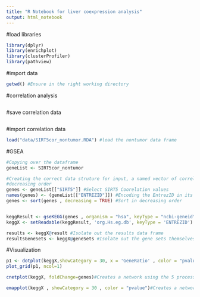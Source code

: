 ```yaml
---
title: "R Notebook for liver coexpression analysis"
output: html_notebook
---
```


#load libraries

```r
library(dplyr)
library(enrichplot)
library(clusterProfiler)
library(pathview)

```

#import data
```r
getwd() #Ensure in the right working directory


```

#correlation analysis
```r

```

#save correlation data
```r

```


#import correlation data
```r
load("data/SIRT5cor_nontumor.RDA") #load the nontumor data frame
```


#GSEA
```r

#Copying over the dataframe
geneList <- SIRT5cor_nontumor

#Creating the correct data struture for input, a named vector of correlation values for analysis. Ensured to be sorted in 
#decreasing order
genes <- geneList[["SIRT5"]] #Select SIRT5 Coorelation values 
names(genes) <- (geneList[["ENTREZID"]]) #Encoding the EntrezID in its position as an attribute of a numeric vector
genes <- sort(genes , decreasing = TRUE) #Sort in decreasing order


keggResult <- gseKEGG(genes , organism = "hsa", keyType = "ncbi-geneid") #Conduct gene set analysis using KEGG database
keggX <- setReadable(keggResult, 'org.Hs.eg.db', keyType = 'ENTREZID') #Convert the EntrezID to actual gene names

results <- keggX@result #Isolate out the results data frame
resultsGeneSets <- keggX@geneSets #Isolate out the gene sets themselves

```
#Visualization
```r

p1 <- dotplot(keggX,showCategory = 30, x = 'GeneRatio' , color = "pvalue", font.size = 12) + ggtitle("dotplot for SIRT5cor_all Data") #Creates a dotplot using the 30 processes with the lowest pvalues
plot_grid(p1, ncol=1)

cnetplot(keggX, foldChange=genes)#Creates a network using the 5 processes with the lowest pvalues. The processes are central nodes that are connected to the genes that are in its respective gene set

emapplot(keggX , showCategory = 30 , color = "pvalue")#Creates a network using the 30 processes with the lowest pvalues. The processes are nodes that are connected to other processes that share the same genes within its gene set. 


```


